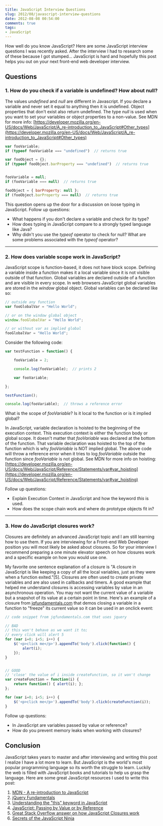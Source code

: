 ```yaml
---
title: JavaScript Interview Questions
slug: 2012/08/javascript-interview-questions
date: 2012-08-08 00:54:00
comments: true
tags:
- JavaScript
---
```


How well do you know JavaScript? Here are some JavaScript interview questions I was recently asked. After the interview I had to research some of these because I got stumped... JavaScript is hard and hopefully this post helps you out on your next front-end web developer interview.

<!--more-->


## Questions

### 1. How do you check if a variable is undefined? How about null?

The values _undefined_ and _null_ are different in Javascript. If you declare a variable and never set it equal to anything then it is undefined. Object properties that don't exist also return undefined. The type _null_ is used when you want to set your variables or object properties to a non-value. See MDN for more info: [https://developer.mozilla.org/en-US/docs/Web/JavaScript/A_re-introduction_to_JavaScript#Other_types](https://developer.mozilla.org/en-US/docs/Web/JavaScript/A_re-introduction_to_JavaScript#Other_types)


``` javascript
var fooVariable;
if (typeof fooVariable === "undefined")  // returns true

var fooObject = {};
if (typeof fooObject.barProperty === "undefined")  // returns true


fooVariable = null;
if (fooVariable === null)  // returns true

fooObject = { barProperty: null };
if (fooObject.barProperty === null)  // returns true
```


This question opens up the door for a discussion on loose typing in JavaScript. Follow up questions:

* What happens if you don't declare a variable and check for its type?
* How does typing in JavaScript compare to a strongly typed language like Java?
* Why didn't you use the _typeof_ operator to check for null? What are some problems associated with the _typeof_ operator?


---


### 2. How does variable scope work in JavaScript?

JavaScript scope is function-based, it does not have block scope. Defining a variable inside a function makes it a local variable since it is not visible outside of that function. Global variables are declared outside of a function and are visible in every scope. In web browsers JavaScript global variables are stored in the _window_ global object. Global variables can be declared like so:


``` javascript
// outside any function
var fooGlobalVar = "Hello World";

// or on the window global object
window.fooGlobalVar = "Hello World";

// or without var as implied global
fooGlobalVar = "Hello World";
```


Consider the following code:


``` javascript
var testFunction = function() {

    fooVariable = 2;

    console.log(fooVariable);  // prints 2

    var fooVariable;

};

testFunction();

console.log(fooVariable);  // throws a reference error

```


What is the scope of _fooVariable_? Is it local to the function or is it implied global?

In JavaScript, variable declaration is hoisted to the beginning of the execution context. This execution context is either the function body or global scope. It doesn't matter that _fooVariable_ was declared at the bottom of the function. That variable declaration was hoisted to the top of the function which is why _fooVariable_ is NOT implied global. The above code will throw a reference error when it tries to log _fooVariable_ outside the function since _fooVariable_ is not global. See MDN for more info on hoisting: [https://developer.mozilla.org/en-US/docs/Web/JavaScript/Reference/Statements/var#var_hoisting](https://developer.mozilla.org/en-US/docs/Web/JavaScript/Reference/Statements/var#var_hoisting)

Follow up questions:

* Explain Execution Context in JavaScript and how the keyword _this_ is used.
* How does the scope chain work and where do prototype objects fit in?


---


### 3. How do JavaScript closures work?

Closures are definitely an advanced JavaScript topic and I am still learning how to use them. If you are interviewing for a Front-end Web Developer position you will most likely be asked about closures. So for your interview I recommend preparing a one minute elevator speech on how closures work and a specific example on how you would use one.

My favorite one sentence explanation of a closure is "A closure in JavaScript is like keeping a copy of all the local variables, just as they were when a function exited."[5]. Closures are often used to create private variables and are also used in callbacks and timers. A good example that helped me understand closures is accessing variables by value in an asynchronous operation. You may not want the current value of a variable but a snapshot of its value at a certain point in time. Here's an example of a closure from [jqfundamentals.com](http://jqfundamentals.com) that demos closing a variable in a function to "freeze" its current value so it can be used in an onclick event:

``` javascript
// code snippet from jqfundamentals.com that uses jquery

// BAD
// this won't behave as we want it to;
// every click will alert 5
for (var i=0; i<5; i++) {
    $('<p>click me</p>').appendTo('body').click(function() {
        alert(i);
    });
}


// GOOD
// 'close' the value of i inside createFunction, so it won't change
var createFunction = function(i) {
    return function() { alert(i); };
};

for (var i=0; i<5; i++) {
    $('<p>click me</p>').appendTo('body').click(createFunction(i));
}
```

Follow up questions:

* In JavaScript are variables passed by value or reference?
* How do you prevent memory leaks when working with closures?


## Conclusion

JavaScript takes years to master and after interviewing and writing this post I realize I have a lot more to learn. But JavaScript is the world's most popular programming language so its worth the struggle to learn. Luckily the web is filled with JavaScript books and tutorials to help us grasp the language. Here are some great JavaScript resources I used to write this post:

1. [MDN - A re-introduction to JavaScript](https://developer.mozilla.org/en-US/docs/Web/JavaScript/A_re-introduction_to_JavaScript)
2. [jQuery Fundamentals](http://jqfundamentals.com/)
3. [Understanding the "this" keyword in JavaScript](http://unschooled.org/2012/03/understanding-javascript-this/)
4. [JavaScript: Passing by Value or by Reference](https://snook.ca/archives/javascript/javascript_pass/)
5. [Great Stack Overflow answer on how JavaScript Closures work](http://stackoverflow.com/questions/111102/how-do-javascript-closures-work/111111#111111)
6. [Secrets of the JavaScript Ninja](http://jsninja.com/)
